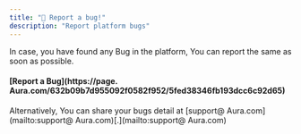 ```yaml
---
title: "🐞 Report a bug!"
description: "Report platform bugs"
---
```


In case, you have found any Bug in the platform, You can report the same as soon as possible.

#### [**Report a Bug**](https://page. Aura.com/632b09b7d955092f0582f952/5fed38346fb193dcc6c92d65)

Alternatively, You can share your bugs detail at [support@ Aura.com](mailto:support@ Aura.com)[.](mailto:support@ Aura.com)